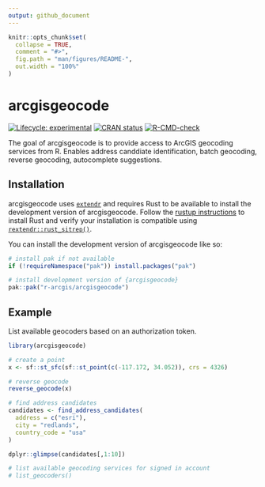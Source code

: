 ```yaml
---
output: github_document
---
```


<!-- README.md is generated from README.Rmd. Please edit that file -->

```r
knitr::opts_chunk$set(
  collapse = TRUE,
  comment = "#>",
  fig.path = "man/figures/README-",
  out.width = "100%"
)
```

# arcgisgeocode

<!-- badges: start -->
[![Lifecycle: experimental](https://img.shields.io/badge/lifecycle-experimental-orange.svg)](https://lifecycle.r-lib.org/articles/stages.html#experimental)
[![CRAN status](https://www.r-pkg.org/badges/version/arcgisgeocode)](https://CRAN.R-project.org/package=arcgisgeocode)
[![R-CMD-check](https://github.com/R-ArcGIS/arcgisgeocode/actions/workflows/R-CMD-check.yaml/badge.svg)](https://github.com/R-ArcGIS/arcgisgeocode/actions/workflows/R-CMD-check.yaml)
<!-- badges: end -->

The goal of arcgisgeocode is to provide access to ArcGIS geocoding services from R. Enables address canddiate identification, batch geocoding, reverse geocoding, autocomplete suggestions. 

## Installation

arcgisgeocode uses [`extendr`](https://extendr.github.io/) and requires Rust to be available to install the development version of arcgisgeocode. Follow the  [rustup instructions](https://rustup.rs/) to install Rust and verify your installation is compatible using [`rextendr::rust_sitrep()`](https://extendr.github.io/rextendr/dev/#sitrep).

You can install the development version of arcgisgeocode like so:

``` r
# install pak if not available
if (!requireNamespace("pak")) install.packages("pak")

# install development version of {arcgisgeocode}
pak::pak("r-arcgis/arcgisgeocode")
```

## Example

List available geocoders based on an authorization token. 

```r
library(arcgisgeocode)

# create a point
x <- sf::st_sfc(sf::st_point(c(-117.172, 34.052)), crs = 4326)

# reverse geocode
reverse_geocode(x)

# find address candidates
candidates <- find_address_candidates(
  address = c("esri"),
  city = "redlands",
  country_code = "usa"
)

dplyr::glimpse(candidates[,1:10])

# list available geocoding services for signed in account
# list_geocoders()
```
